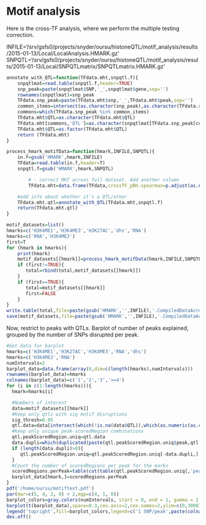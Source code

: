 
Motif analysis
==============

Here is the cross-TF analysis, where we perform the multiple testing correction.

INFILE='/srv/gsfs0/projects/snyder/oursu/histoneQTL/motif_analysis/results/2015-01-13/Local/LocalAnalysis.HMARK.gz'
SNPQTL='/srv/gsfs0/projects/snyder/oursu/histoneQTL/motif_analysis/results/2015-01-13/Local/SNPQTLmatrix/SNPQTLmatrix.HMARK.gz'

```r

annotate_with_QTL=function(TFdata.mht,snpqtl.f){
	snpqtlmat=read.table(snpqtl.f,header=TRUE)
	snp_peak=paste(snpqtlmat$SNP,'_',snpqtlmat$gene,sep='')
	rownames(snpqtlmat)=snp_peak
	TFdata.snp_peak=paste(TFdata.mht$snp,'_',TFdata.mht$peak,sep='')
	common_items=intersect(as.character(snp_peak),as.character(TFdata.snp_peak))
	commons=which(TFdata.snp_peak %in% common_items)
	TFdata.mht$QTL=as.character(TFdata.mht$QTL)
	TFdata.mht[commons,'QTL']=as.character(snpqtlmat[TFdata.snp_peak[commons],'QTL'])
	TFdata.mht$QTL=as.factor(TFdata.mht$QTL)
	return (TFdata.mht)
}

process_hmark_motifData=function(hmark,INFILE,SNPQTL){
	in.f=gsub('HMARK',hmark,INFILE)
	TFdata=read.table(in.f,header=T)
	snpqtl.f=gsub('HMARK',hmark,SNPQTL)

        # - correct MHT across full dataset. Add another column
        TFdata.mht=data.frame(TFdata,crossTF_pBH.spearman=p.adjust(as.numeric(as.character(TFdata$genomeWide_match.p.sp)),method="BH"),hmark=hmark,QTL='nothing')

	#add info about whether it's a QTL/other
	TFdata.mht.qtl=annotate_with_QTL(TFdata.mht,snpqtl.f)
	return(TFdata.mht.qtl)
}

motif_datasets=list()
hmarks=c('H3K4ME1','H3K4ME3','H3K27AC','dhs','RNA')
hmarks=c('RNA','H3K4ME3')
first=T
for (hmark in hmarks){
    print(hmark)
    motif_datasets[[hmark]]=process_hmark_motifData(hmark,INFILE,SNPQTL)
    if (first!=TRUE){
       total=rbind(total,motif_datasets[[hmark]])
    }   
    if (first==TRUE){
       total=motif_datasets[[hmark]]
       first=FALSE
    }
}
write.table(total,file=paste(gsub('HMARK','',INFILE),'.CompiledDataAcrossTFs',sep=''),quote=F,row.names=F,col.names=T,sep='\t')
save(motif_datasets,file=paste(gsub('HMARK','',INFILE),'.CompiledDataAcrossTFs.rda',sep=''))
```

Now, restrict to peaks with QTLs. Barplot of number of peaks explained, grouped by the number of SNPs disrupted per peak.

```r
#Get data for barplot
hmarks=c('H3K4ME1','H3K27AC','H3K4ME3','RNA','dhs')
hmarks=c('H3K4ME3','RNA')
numIntervals=2
barplot_data=data.frame(array(0,dim=c(length(hmarks),numIntervals)))
rownames(barplot_data)=hmarks
colnames(barplot_data)=c('1','2','3','>=4')
for (i in c(1:length(hmarks))){
  hmark=hmarks[i]

  #Numbers of interest
  data=motif_datasets[[hmark]]
  #Keep only qtls with sig motif disruptions
  sig_thresh=0.05
  qtl.data=data[intersect(which(!is.na(data$QTL)),which(as.numeric(as.character(data$crossTF_pBH.spearman))<=sig_thresh)),]
  #Keep only unique peak-scoredRegion combinations
  qtl.peakScoredRegion.uniq=qtl.data
  data.dupli=which(duplicated(paste(qtl.peakScoredRegion.uniq$peak,qtl.peakScoredRegion.uniq$snp)))
  if (length(data.dupli)>0){
     qtl.peakScoredRegion.uniq=qtl.peakScoredRegion.uniq[-data.dupli,]
  }
  #Count the number of scoredRegions per peak for the marks
  scoredRegions.perPeak=table(cut(table(qtl.peakScoredRegion.uniq[,'peak']),c(0:(numIntervals-1),max(table(qtl.peakScoredRegion.uniq[,'peak'])))))
  barplot_data[hmark,]=scoredRegions.perPeak
}
pdf('/home/oursu/motiftest.pdf')
par(mar=c(5, 4, 2, 0) + 2,mgp=c(4, 1, 0))
barplot_colors=gray.colors(numIntervals, start = 0, end = 1, gamma = 2.2)
barplot(t(barplot_data),space=0.3,cex.axis=2,cex.names=2,ylim=c(0,3000),ylab='Number of peaks',xlab='Histone mark',main='Number of peaks explained through motif analysis \n By number of motif-disrupting SNPs per peak\n Considering only QTL peaks',cex.lab=2,col=barplot_colors) 
legend('topright',fill=barplot_colors,legend=c('1 SNP/peak',paste(colnames(barplot_data)[2:dim(barplot_data)[2]],' SNPs/peak',sep='')),cex=1.2)
dev.off()


```
